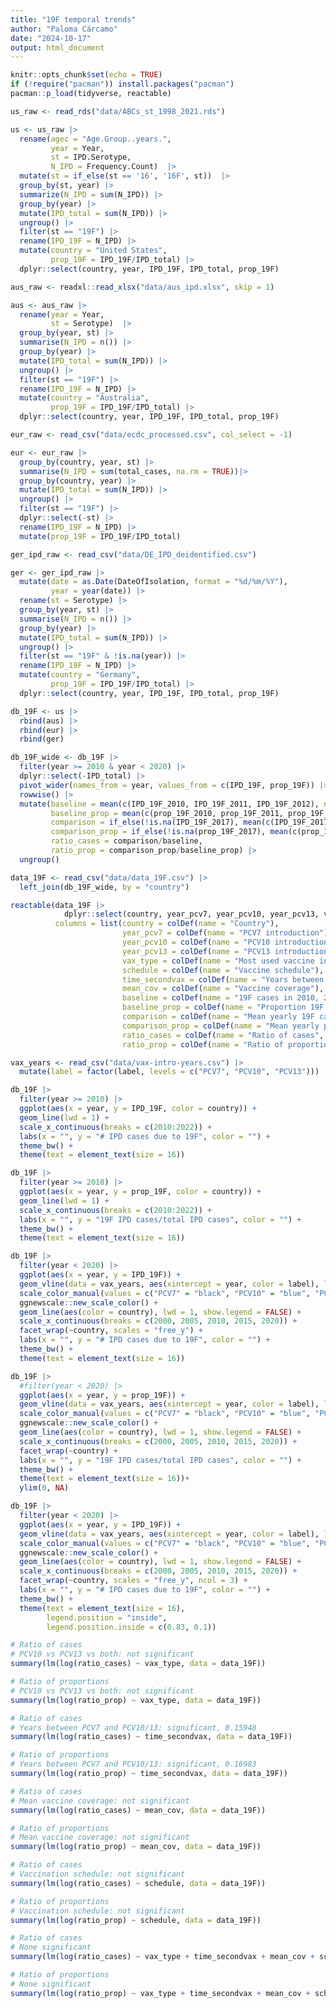 ```yaml
---
title: "19F temporal trends"
author: "Paloma Cárcamo"
date: "2024-10-17"
output: html_document
---
```


```r
knitr::opts_chunk$set(echo = TRUE)
if (!require("pacman")) install.packages("pacman")
pacman::p_load(tidyverse, reactable)
```

```r
us_raw <- read_rds("data/ABCs_st_1998_2021.rds")

us <- us_raw |> 
  rename(agec = "Age.Group..years.",
         year = Year,
         st = IPD.Serotype,
         N_IPD = Frequency.Count)  |> 
  mutate(st = if_else(st == '16', '16F', st))  |> 
  group_by(st, year) |> 
  summarize(N_IPD = sum(N_IPD)) |> 
  group_by(year) |> 
  mutate(IPD_total = sum(N_IPD)) |> 
  ungroup() |> 
  filter(st == "19F") |> 
  rename(IPD_19F = N_IPD) |> 
  mutate(country = "United States",
         prop_19F = IPD_19F/IPD_total) |> 
  dplyr::select(country, year, IPD_19F, IPD_total, prop_19F)

aus_raw <- readxl::read_xlsx("data/aus_ipd.xlsx", skip = 1)

aus <- aus_raw |> 
  rename(year = Year,
         st = Serotype)  |> 
  group_by(year, st) |> 
  summarise(N_IPD = n()) |> 
  group_by(year) |> 
  mutate(IPD_total = sum(N_IPD)) |> 
  ungroup() |> 
  filter(st == "19F") |> 
  rename(IPD_19F = N_IPD) |> 
  mutate(country = "Australia",
         prop_19F = IPD_19F/IPD_total) |> 
  dplyr::select(country, year, IPD_19F, IPD_total, prop_19F)

eur_raw <- read_csv("data/ecdc_processed.csv", col_select = -1)

eur <- eur_raw |> 
  group_by(country, year, st) |> 
  summarise(N_IPD = sum(total_cases, na.rm = TRUE))|> 
  group_by(country, year) |> 
  mutate(IPD_total = sum(N_IPD)) |> 
  ungroup() |> 
  filter(st == "19F") |> 
  dplyr::select(-st) |> 
  rename(IPD_19F = N_IPD) |> 
  mutate(prop_19F = IPD_19F/IPD_total)

ger_ipd_raw <- read_csv("data/DE_IPD_deidentified.csv")

ger <- ger_ipd_raw |> 
  mutate(date = as.Date(DateOfIsolation, format = "%d/%m/%Y"),
         year = year(date)) |>
  rename(st = Serotype) |> 
  group_by(year, st) |> 
  summarise(N_IPD = n()) |> 
  group_by(year) |> 
  mutate(IPD_total = sum(N_IPD)) |> 
  ungroup() |> 
  filter(st == "19F" & !is.na(year)) |> 
  rename(IPD_19F = N_IPD) |> 
  mutate(country = "Germany",
         prop_19F = IPD_19F/IPD_total) |> 
  dplyr::select(country, year, IPD_19F, IPD_total, prop_19F)

db_19F <- us |> 
  rbind(aus) |> 
  rbind(eur) |> 
  rbind(ger) 

db_19F_wide <- db_19F |> 
  filter(year >= 2010 & year < 2020) |> 
  dplyr::select(-IPD_total) |> 
  pivot_wider(names_from = year, values_from = c(IPD_19F, prop_19F)) |> 
  rowwise() |> 
  mutate(baseline = mean(c(IPD_19F_2010, IPD_19F_2011, IPD_19F_2012), na.rm = TRUE),
         baseline_prop = mean(c(prop_19F_2010, prop_19F_2011, prop_19F_2012), na.rm = TRUE),
         comparison = if_else(!is.na(IPD_19F_2017), mean(c(IPD_19F_2017, IPD_19F_2018, IPD_19F_2019), na.rm = TRUE), IPD_19F_2014),
         comparison_prop = if_else(!is.na(prop_19F_2017), mean(c(prop_19F_2017, prop_19F_2018, prop_19F_2019), na.rm = TRUE), prop_19F_2014),
         ratio_cases = comparison/baseline,
         ratio_prop = comparison_prop/baseline_prop) |> 
  ungroup()

data_19F <- read_csv("data/data_19F.csv") |> 
  left_join(db_19F_wide, by = "country")
```

```r
reactable(data_19F |> 
            dplyr::select(country, year_pcv7, year_pcv10, year_pcv13, vax_type, schedule, time_secondvax, mean_cov, baseline, baseline_prop, comparison, comparison_prop, ratio_cases, ratio_prop),
          columns = list(country = colDef(name = "Country"),
                         year_pcv7 = colDef(name = "PCV7 introduction"),
                         year_pcv10 = colDef(name = "PCV10 introduction"),
                         year_pcv13 = colDef(name = "PCV13 introduction"),
                         vax_type = colDef(name = "Most used vaccine in F/U period"),
                         schedule = colDef(name = "Vaccine schedule"),
                         time_secondvax = colDef(name = "Years between PCV7 and PCV10/13"),
                         mean_cov = colDef(name = "Vaccine coverage"),
                         baseline = colDef(name = "19F cases in 2010, 2011 or 2012", format = colFormat(digits = 0)),
                         baseline_prop = colDef(name = "Proportion 19F cases in 2010, 2011 or 2012", format = colFormat(digits = 2)),
                         comparison = colDef(name = "Mean yearly 19F cases in 2017:2019", format = colFormat(digits = 2)),
                         comparison_prop = colDef(name = "Mean yearly proportion 19F cases in 2017:2019", format = colFormat(digits = 2)),
                         ratio_cases = colDef(name = "Ratio of cases", format = colFormat(digits = 2)),
                         ratio_prop = colDef(name = "Ratio of proportions", format = colFormat(digits = 2))), defaultPageSize = 14)
```

```r
vax_years <- read_csv("data/vax-intro-years.csv") |> 
  mutate(label = factor(label, levels = c("PCV7", "PCV10", "PCV13")))

db_19F |> 
  filter(year >= 2010) |> 
  ggplot(aes(x = year, y = IPD_19F, color = country)) +
  geom_line(lwd = 1) +
  scale_x_continuous(breaks = c(2010:2022)) +
  labs(x = "", y = "# IPD cases due to 19F", color = "") +
  theme_bw() +
  theme(text = element_text(size = 16))

db_19F |> 
  filter(year >= 2010) |> 
  ggplot(aes(x = year, y = prop_19F, color = country)) +
  geom_line(lwd = 1) +
  scale_x_continuous(breaks = c(2010:2022)) +
  labs(x = "", y = "19F IPD cases/total IPD cases", color = "") +
  theme_bw() +
  theme(text = element_text(size = 16))

db_19F |> 
  filter(year < 2020) |> 
  ggplot(aes(x = year, y = IPD_19F)) +
  geom_vline(data = vax_years, aes(xintercept = year, color = label), lty = 2) +
  scale_color_manual(values = c("PCV7" = "black", "PCV10" = "blue", "PCV13" = "red"), name = "") +
  ggnewscale::new_scale_color() +
  geom_line(aes(color = country), lwd = 1, show.legend = FALSE) +
  scale_x_continuous(breaks = c(2000, 2005, 2010, 2015, 2020)) +
  facet_wrap(~country, scales = "free_y") +
  labs(x = "", y = "# IPD cases due to 19F", color = "") +
  theme_bw() +
  theme(text = element_text(size = 16))

db_19F |> 
  #filter(year < 2020) |> 
  ggplot(aes(x = year, y = prop_19F)) +
  geom_vline(data = vax_years, aes(xintercept = year, color = label), lty = 2) +
  scale_color_manual(values = c("PCV7" = "black", "PCV10" = "blue", "PCV13" = "red"), name = "") +
  ggnewscale::new_scale_color() +
  geom_line(aes(color = country), lwd = 1, show.legend = FALSE) +
  scale_x_continuous(breaks = c(2000, 2005, 2010, 2015, 2020)) +
  facet_wrap(~country) +
  labs(x = "", y = "19F IPD cases/total IPD cases", color = "") +
  theme_bw() +
  theme(text = element_text(size = 16))+
  ylim(0, NA)
```

```r
db_19F |> 
  filter(year < 2020) |> 
  ggplot(aes(x = year, y = IPD_19F)) +
  geom_vline(data = vax_years, aes(xintercept = year, color = label), lty = 2) +
  scale_color_manual(values = c("PCV7" = "black", "PCV10" = "blue", "PCV13" = "red"), name = "") +
  ggnewscale::new_scale_color() +
  geom_line(aes(color = country), lwd = 1, show.legend = FALSE) +
  scale_x_continuous(breaks = c(2000, 2005, 2010, 2015, 2020)) +
  facet_wrap(~country, scales = "free_y", ncol = 3) +
  labs(x = "", y = "# IPD cases due to 19F", color = "") +
  theme_bw() +
  theme(text = element_text(size = 16),
        legend.position = "inside",
        legend.position.inside = c(0.83, 0.1))
```

```r
# Ratio of cases
# PCV10 vs PCV13 vs both: not significant
summary(lm(log(ratio_cases) ~ vax_type, data = data_19F))

# Ratio of proportions
# PCV10 vs PCV13 vs both: not significant
summary(lm(log(ratio_prop) ~ vax_type, data = data_19F))

# Ratio of cases
# Years between PCV7 and PCV10/13: significant, 0.15948
summary(lm(log(ratio_cases) ~ time_secondvax, data = data_19F))

# Ratio of proportions
# Years between PCV7 and PCV10/13: significant, 0.16983
summary(lm(log(ratio_prop) ~ time_secondvax, data = data_19F))

# Ratio of cases
# Mean vaccine coverage: not significant
summary(lm(log(ratio_cases) ~ mean_cov, data = data_19F))

# Ratio of proportions
# Mean vaccine coverage: not significant
summary(lm(log(ratio_prop) ~ mean_cov, data = data_19F))

# Ratio of cases
# Vaccination schedule: not significant
summary(lm(log(ratio_cases) ~ schedule, data = data_19F))

# Ratio of proportions
# Vaccination schedule: not significant
summary(lm(log(ratio_prop) ~ schedule, data = data_19F))

# Ratio of cases
# None significant
summary(lm(log(ratio_cases) ~ vax_type + time_secondvax + mean_cov + schedule, data = data_19F))

# Ratio of proportions
# None significant
summary(lm(log(ratio_prop) ~ vax_type + time_secondvax + mean_cov + schedule, data = data_19F))
```
